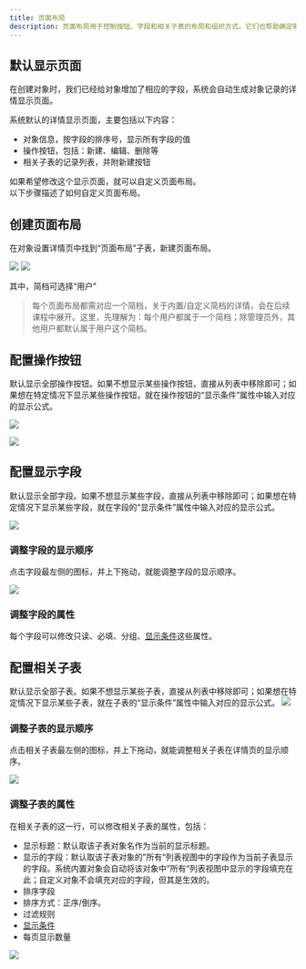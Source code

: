 ```yaml
---
title: 页面布局
description: 页面布局用于控制按钮、字段和相关子表的布局和组织方式。它们也帮助确定哪些字段可见、只读和必填。使用页面布局，为您的用户自定义记录页面的内容。
---
```


## 默认显示页面

在创建对象时，我们已经给对象增加了相应的字段，系统会自动生成对象记录的详情显示页面。

系统默认的详情显示页面，主要包括以下内容：

* 对象信息，按字段的排序号，显示所有字段的值
* 操作按钮，包括：新建、编辑、删除等
* 相关子表的记录列表，并附新建按钮

如果希望修改这个显示页面，就可以自定义页面布局。  
以下步骤描述了如何自定义页面布局。

## 创建页面布局

在对象设置详情页中找到“页面布局”子表，新建页面布局。

 ![](https://console.steedos.cn/api/files/images/KoLia3v33FxMPaD96)              ![](https://console.steedos.cn/api/files/images/ru3Boe5u7saDG9XYi)

其中，简档可选择“用户”

> 每个页面布局都需对应一个简档，关于内置/自定义简档的详情，会在后续课程中展开。这里，先理解为：每个用户都属于一个简档；除管理员外，其他用户都默认属于用户这个简档。

## 配置操作按钮
默认显示全部操作按钮。如果不想显示某些操作按钮，直接从列表中移除即可；如果想在特定情况下显示某些操作按钮，就在操作按钮的“显示条件”属性中输入对应的显示公式。

 ![](https://console.steedos.cn/api/files/images/GNcw9zGmjjWXNQutX)

 ![](https://console.steedos.cn/api/files/images/nyvgQvXWkBzo59EPS)
## 配置显示字段

默认显示全部字段。如果不想显示某些字段，直接从列表中移除即可；如果想在特定情况下显示某些字段，就在字段的“显示条件”属性中输入对应的显示公式。

 ![](https://console.steedos.cn/api/files/images/ardLNmdHx3kL2BGf4)

### 调整字段的显示顺序

点击字段最左侧的图标，并上下拖动，就能调整字段的显示顺序。

 ![](https://console.steedos.cn/api/files/images/uz8KQRKj69Lghw7oc)

### 调整字段的属性

每个字段可以修改只读、必填、分组、[显示条件](/docs/amis/visible_on)这些属性。

## 配置相关子表

默认显示全部子表。如果不想显示某些子表，直接从列表中移除即可；如果想在特定情况下显示某些子表，就在子表的“显示条件”属性中输入对应的显示公式。
 ![](https://console.steedos.cn/api/files/images/5qxpbqMg4Y8gmpPJ2)

### 调整子表的显示顺序

点击相关子表最左侧的图标，并上下拖动，就能调整相关子表在详情页的显示顺序。

 ![](https://console.steedos.cn/api/files/images/gNGqZgbBhhPtz7gzt)

### 调整子表的属性

在相关子表的这一行，可以修改相关子表的属性，包括：
* 显示标题：默认取该子表对象名作为当前的显示标题。
* 显示的字段：默认取该子表对象的”所有“列表视图中的字段作为当前子表显示的字段。系统内置对象会自动将该对象中”所有“列表视图中显示的字段填充在此；自定义对象不会填充对应的字段，但其是生效的。
* 排序字段
* 排序方式：正序/倒序。
* 过滤规则
* [显示条件](/docs/amis/visible_on)
* 每页显示数量

![](https://console.steedos.cn/api/files/images/gR3dc23TJESy88bSK)